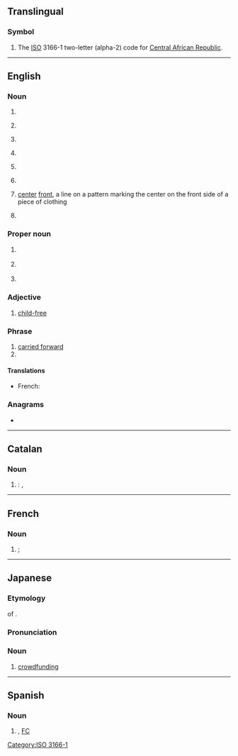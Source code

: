 {{also|cf|Cf|cF|cf.|c.f.|.cf}}
==Translingual==

===Symbol===
{{head|mul|symbol}}
# The [[ISO]] 3166-1 two-letter (alpha-2) code for [[Central African Republic]].

[[Category:ISO 3166-1]]

----

==English==
{{wikipedia}}

===Noun===
{{en-noun|~}}

# {{abbreviation of|en|cluster fuck}}
# {{lb|en|baseball}} {{abbreviation of|en|center field}}
# {{lb|en|baseball}} {{abbreviation of|en|center fielder}}
# {{lb|en|finance}} {{abbreviation of|en|cash flow}}
# {{lb|en|health}} {{abbreviation of|en|cystic fibrosis}}
# {{lb|en|computing}} {{abbreviation of|en|w:Collaborative filtering|Collaborative filtering}}
# {{lb|en|textiles|sewing}} [[center]] [[front]], a line on a pattern marking the center on the front side of a piece of clothing
# {{init of|en|Charlie Foxtrot}}

===Proper noun===
{{en-proper noun}}

# {{lb|en|Canada|military}} {{abbreviation of|en|Canadian Forces}}
# {{lb|en|computing}} {{abbreviation of|en|{{w|CompactFlash}}}}
# {{lb|en|computing}} {{abbreviation of|en|w:.NET Compact Framework|.NET Compact Framework}}

===Adjective===
{{en-adj|-}}

# [[child-free]]

===Phrase===
{{head|en|phrase}}

# [[carried forward]]
# {{alternative form of|en|cf.|gloss=confer, compare}}

====Translations====
{{trans-top|Canadian Forces}}
* French: {{t+|fr|FC}}
{{trans-mid}}
{{trans-bottom}}

===Anagrams===
* {{anagrams|en|a=cf|F.C.|FC}}

----

==Catalan==

===Noun===
{{head|ca|noun|g=m}}

# {{m|en|FC}}: {{initialism of|ca|[[club|Club]] de [[futbol|Futbol]]||Football Club|nodot=1}}, 
#: {{syn|ca|FC}}

----

==French==

===Noun===
{{fr-noun|m}}

# {{m|en|FC|gloss=football club}} {{q|soccer}}; {{initialism of|fr|[[club]] de [[foot]] ([[soccer]], [[football]])}}
#: {{syn|fr|CS}}

----

==Japanese==

===Etymology===
{{abbrev|ja}} of {{der|ja|en|crowdfunding}}.

===Pronunciation===
{{ja-pron|シー エフ}}

===Noun===
{{ja-noun|シー%-エフ}}

# [[crowdfunding]]

----

==Spanish==

===Noun===
{{head|es|noun|g=m}}

# {{init of|es|[[club|Club]] de [[fútbol|Fútbol]]||Football Club|nodot=1}}, [[FC]]